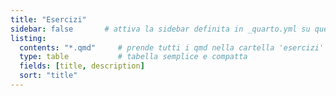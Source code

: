 ```yaml
---
title: "Esercizi"
sidebar: false       # attiva la sidebar definita in _quarto.yml su queste pagine
listing:
  contents: "*.qmd"     # prende tutti i qmd nella cartella 'esercizi'
  type: table           # tabella semplice e compatta
  fields: [title, description]
  sort: "title"
---
```

